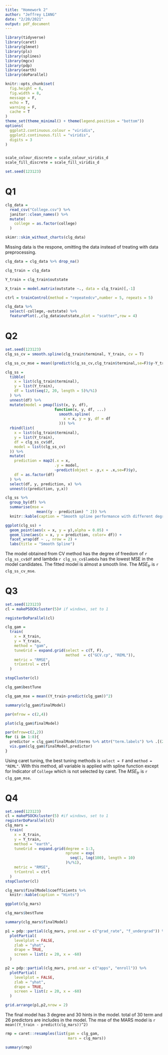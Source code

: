 ---
title: "Homework 2"
author: "Jeffrey LIANG"
date: "2/20/2021"
output: pdf_document
---

```{r setup, include=FALSE}
library(tidyverse)
library(caret)
library(glmnet)
library(pls)
library(splines)
library(mgcv)
library(pdp)
library(earth)
library(doParallel)

knitr::opts_chunk$set(
  fig.height = 6,
  fig.width = 8,
  message = F,
  echo = T,
  warning = F,
  cache = T
)
theme_set(theme_minimal() + theme(legend.position = "bottom"))
options(
  ggplot2.continuous.colour = "viridis",
  ggplot2.continuous.fill = "viridis",
  digits = 3
)


scale_colour_discrete = scale_colour_viridis_d
scale_fill_discrete = scale_fill_viridis_d

```

```{r}
set.seed(123123)
```

# Q1

```{r echo = F}
clg_data =
  read_csv("College.csv") %>% 
  janitor::clean_names() %>% 
  mutate(
    college = as.factor(college)
  )

skimr::skim_without_charts(clg_data)
```

Missing data is the respone, omitting the data instead of treating with data preprocessing.

```{r data_preprocess}
clg_data = clg_data %>% drop_na()

clg_train = clg_data

Y_train = clg_train$outstate

X_train = model.matrix(outstate ~., data = clg_train)[,-1]

ctrl = trainControl(method = "repeatedcv",number = 5, repeats = 5)

clg_data %>% 
  select(-college,-outstate) %>% 
  featurePlot(.,clg_data$outstate,plot = "scatter",row = 4)
```



# Q2

```{r smooth_spline}
set.seed(123123)
clg_ss_cv = smooth.spline(clg_train$terminal, Y_train, cv = T)

clg_ss_cv_mse = mean((predict(clg_ss_cv,clg_train$terminal,se=F)$y-Y_train)^2)

clg_ss =
  tibble(
    x = list(clg_train$terminal),
    y = list(Y_train),
    df = list(seq(2, 20, length = 5)%/%1)
  ) %>%
  unnest(df) %>%
  mutate(model = pmap(list(x, y, df),
                      function(x, y, df, ...)
                        smooth.spline(
                          x = x, y = y, df = df
                        ))) %>%
  rbind(list(
    x = list(clg_train$terminal),
    y = list(Y_train),
    df = clg_ss_cv$df,
    model = list(clg_ss_cv)
  )) %>%
  mutate(
    prediction = map2(.x = x,
                      .y = model,
                      ~predict(object = .y,x = .x,se=F)$y),
    df = as.factor(df)
  ) %>%
  select(df, y, prediction, x) %>%
  unnest(c(prediction, y,x))

clg_ss %>%
  group_by(df) %>%
  summarise(mse =
              mean((y - prediction) ^ 2)) %>% 
  knitr::kable(caption = "Smooth spline performance with different degree of freedom",digits = 3)

ggplot(clg_ss) +
  geom_point(aes(x = x, y = y),alpha = 0.05) +
  geom_line(aes(x = x, y = prediction, color= df)) +
  facet_wrap(df ~ ., nrow = 2) +
  labs(title = "Smooth Spline")
```



The model obtained from CV method has the degree of freedom of `r clg_ss_cv$df` and lambda `r clg_ss_cv$lambda` has the lowest MSE in the model candidates. The fitted model is almost a smooth line. The $MSE_{tr}$ is `r clg_ss_cv_mse`.



# Q3
```{r gam, cache=T}
set.seed(123123)
cl = makePSOCKcluster(5)# if windows, set to 1

registerDoParallel(cl)

clg_gam =
  train(
    x = X_train,
    y = Y_train,
    method = "gam",
    tuneGrid = expand.grid(select = c(T, F),
                           method  = c("GCV.cp", "REML")),
    metric = "RMSE",
    trControl = ctrl
  )

stopCluster(cl)

clg_gam$bestTune

clg_gam_mse = mean((Y_train-predict(clg_gam))^2)

summary(clg_gam$finalModel)

par(mfrow = c(2,4))

plot(clg_gam$finalModel)

par(mfrow=c(2,2))
for (i in 1:8){
  predictor = clg_gam$finalModel$terms %>% attr("term.labels") %>% .[(2*i-1):(2*i)]
  vis.gam(clg_gam$finalModel,predictor)
}
```

Using caret tuning, the best tuning methods is `select = F` and `method = "REML"`. With this method, all variable is applied with spline function except for Indicator of `College` which is not selected by caret. The $MSE_{tr}$ is `r clg_gam_mse`.

# Q4

```{r mars,cache=T}
set.seed(123123)
cl = makePSOCKcluster(5) #if windows, set to 1
registerDoParallel(cl)
clg_mars =
  train(
    x = X_train,
    y = Y_train,
    method = "earth",
    tuneGrid = expand.grid(degree = 1:3,
                           nprune = exp(
                             seq(1, log(100), length = 10)
                           )%/%1),
    metric = "RMSE",
    trControl = ctrl
  )
stopCluster(cl)

clg_mars$finalModel$coefficients %>% 
  knitr::kable(caption = "Hints")

ggplot(clg_mars)

clg_mars$bestTune

summary(clg_mars$finalModel)

p1 = pdp::partial(clg_mars, pred.var = c("grad_rate", "f_undergrad")) %>%
  plotPartial(
    levelplot = FALSE,
    zlab = "yhat",
    drape = TRUE,
    screen = list(z = 20, x = -60)
  )

p2 = pdp::partial(clg_mars, pred.var = c("apps", "enroll")) %>%
  plotPartial(
    levelplot = FALSE,
    zlab = "yhat",
    drape = TRUE,
    screen = list(z = 20, x = -60)
  )

grid.arrange(p1,p2,nrow = 2)
```

The final model has 3 degree and 30 hints in the model. total of 30 term and 26 predictors are includes in the model. The mse of the MARS model is `r mean((Y_train - predict(clg_mars))^2)`

```{r resample}
rmp = caret::resamples(list(gam = clg_gam,
                            mars = clg_mars))

summary(rmp)
```


